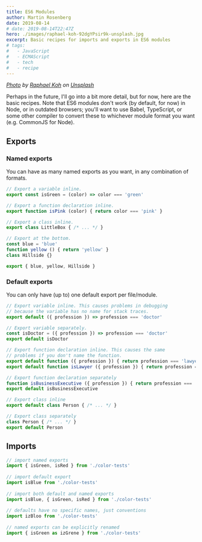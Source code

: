 ```yaml
---
title: ES6 Modules
author: Martin Rosenberg
date: 2019-08-14
# date: 2019-08-14T22:47Z
hero: ./images/raphael-koh-92dgYPsir9k-unsplash.jpg
excerpt: Basic recipes for imports and exports in ES6 modules
# tags:
#   - JavaScript
#   - ECMAScript
#   - tech
#   - recipe
---
```


_[Photo] by [Raphael Koh] on [Unsplash]_

[Photo]: https://unsplash.com/photos/92dgYPsir9k
[Raphael Koh]: https://unsplash.com/@dreamevile?utm_source=unsplash&utm_medium=referral&utm_campaign=photographer-credit&utm_content=creditCopyText
[Unsplash]: https://unsplash.com/s/photos/modular?utm_source=unsplash&utm_medium=referral&utm_campaign=photographer-credit&utm_content=creditCopyText

Perhaps in the future, I'll go into a bit more detail, but for now, here are the basic recipes. Note that ES6 modules don't work (by default, for now) in Node, or in outdated browsers; you'll want to use Babel, TypeScript, or some other compiler to convert these to whichever module format you want (e.g. CommonJS for Node).

## Exports

### Named exports

You can have as many named exports as you want, in any combination of formats.

```js
// Export a variable inline.
export const isGreen = (color) => color === 'green'

// Export a function declaration inline.
export function isPink (color) { return color === 'pink' }

// Export a class inline.
export class LittleBox { /* ... */ }

// Export at the bottom.
const blue = 'blue'
function yellow () { return 'yellow' }
class Hillside {}

export { blue, yellow, Hillside }
```

### Default exports

You can only have (up to) one default export per file/module.

```js
// Export variable inline. This causes problems in debugging
// because the variable has no name for stack traces.
export default ({ profession }) => profession === 'doctor'

// Export variable separately.
const isDoctor = ({ profession }) => profession === 'doctor'
export default isDoctor

// Export function declaration inline. This causes the same
// problems if you don't name the function.
export default function ({ profession }) { return profession === 'lawyer' }
export default function isLawyer ({ profession }) { return profession === 'lawyer' }

// Export function declaration separately
function isBusinessExecutive ({ profession }) { return profession === 'business executive' }
export default isBusinessExecutive

// Export class inline
export default class Person { /* ... */ }

// Export class separately
class Person { /* ... */ }
export default Person
```

## Imports

```js
// import named exports
import { isGreen, isRed } from './color-tests'
​
// import default export
import isBlue from './color-tests'
​
// import both default and named exports
import isBlue, { isGreen, isRed } from './color-tests'
​
// defaults have no specific names, just conventions
import izBloo from './color-tests'
​
// named exports can be explicitly renamed
import { isGreen as izGrene } from './color-tests'
```
